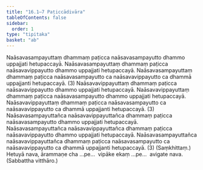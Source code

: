 ```yaml
---
title: "16.1–7 Paṭiccādivāra"
tableOfContents: false
sidebar:
  order: 1
type: "tipitaka"
basket: "ab"
---
```



<DynamicBreadcrumb />

<Division number="30">

<Paragraph number="83">
Naāsavasampayuttaṃ dhammaṃ paṭicca naāsavasampayutto dhammo uppajjati hetupaccayā. Naāsavasampayuttaṃ dhammaṃ paṭicca naāsavavippayutto dhammo uppajjati hetupaccayā. Naāsavasampayuttaṃ dhammaṃ paṭicca naāsavasampayutto ca naāsavavippayutto ca dhammā uppajjanti hetupaccayā. (3)
</Paragraph>

<Paragraph number="84">
Naāsavavippayuttaṃ dhammaṃ paṭicca naāsavavippayutto dhammo uppajjati hetupaccayā. Naāsavavippayuttaṃ dhammaṃ paṭicca naāsavasampayutto dhammo uppajjati hetupaccayā. Naāsavavippayuttaṃ dhammaṃ paṭicca naāsavasampayutto ca naāsavavippayutto ca dhammā uppajjanti hetupaccayā. (3)
</Paragraph>

<Paragraph number="85">
Naāsavasampayuttañca naāsavavippayuttañca dhammaṃ paṭicca naāsavasampayutto dhammo uppajjati hetupaccayā. Naāsavasampayuttañca naāsavavippayuttañca dhammaṃ paṭicca naāsavavippayutto dhammo uppajjati hetupaccayā. Naāsavasampayuttañca naāsavavippayuttañca dhammaṃ paṭicca naāsavasampayutto ca naāsavavippayutto ca dhammā uppajjanti hetupaccayā. (3) (Saṃkhittaṃ.)
</Paragraph>

<Paragraph number="86">
Hetuyā nava, ārammaṇe cha …pe…  vipāke ekaṃ …pe…  avigate nava. (Sabbattha vitthāro.)
</Paragraph>
</Division>
